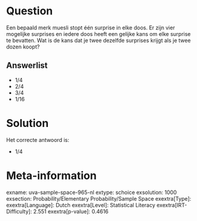 Question
========

Een bepaald merk muesli stopt één surprise in elke doos. Er zijn vier
mogelijke surprises en iedere doos heeft een gelijke kans om elke
surprise te bevatten. Wat is de kans dat je twee dezelfde surprises
krijgt als je twee dozen koopt?

Answerlist
----------

* 1/4
* 2/4
* 3/4
* 1/16

Solution
========

Het correcte antwoord is: 

* 1/4

Meta-information
================
exname: uva-sample-space-965-nl
extype: schoice
exsolution: 1000
exsection: Probability/Elementary Probability/Sample Space
exextra[Type]: 
exextra[Language]: Dutch
exextra[Level]: Statistical Literacy
exextra[IRT-Difficulty]: 2.551
exextra[p-value]: 0.4616
